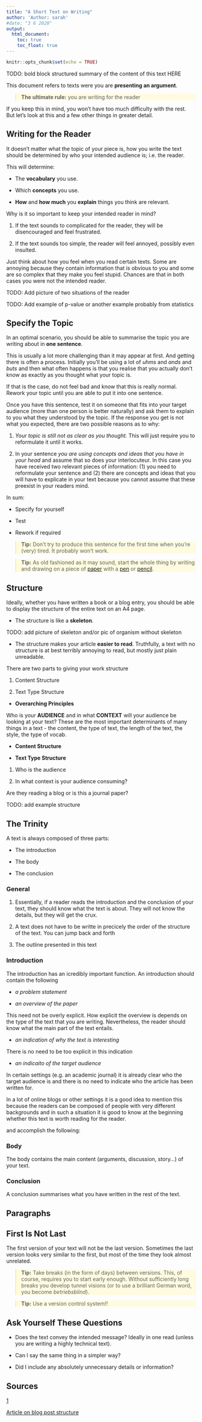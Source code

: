 ```yaml
---
title: "A Short Text on Writing"
author: 'Author: sarah'
#date: "3 6 2020"
output:
  html_document:
    toc: true
    toc_float: true
---
```


```r
knitr::opts_chunk$set(echo = TRUE)
```

TODO: bold block structured summary of the content of this text HERE

This document refers to texts were you are **presenting an argument**.

<blockquote style="background-color: #fffbe0; border-color: #ffec82;">
  <strong>The ultimate rule:</strong> 
  you are writing for the reader
</blockquote>

If you keep this in mind, you won't have too much difficulty with the rest. But let's look at this and a few other things in greater detail.


## Writing for the Reader

It doesn't matter what the topic of your piece is, how you write the text should be determined by who your intended audience is; i.e. the reader. 

This will determine:

* The **vocabulary** you use.

* Which **concepts** you use.

* **How** and **how much** you **explain** things you think are relevant.

Why is it so important to keep your intended reader in mind?

1. If the text sounds to complicated for the reader, they will be disencouraged and feel frustrated.

1. If the text sounds too simple, the reader will feel annoyed, possibly even insulted.

Just think about how you feel when you read certain texts. Some are annoying because they contain information that is obvious to you and some are so complex that they make you feel stupid. Chances are that in both cases you were not the intended reader.

TODO: Add picture of two situations of the reader


TODO: Add example of p-value or another example probably from statistics


## Specify the Topic

In an optimal scenario, you should be able to summarise the topic you are writing about in **one sentence**.

This is usually a lot more challenging than it may appear at first. And getting there is often a process. Initially you'll be using a lot of *uhms* and *ands* and *buts* and then what often happens is that you realise that you actually don't know as exactly as you thought what your topic is.

If that is the case, do not feel bad and know that this is really normal. Rework your topic until you are able to put it into one sentence.

Once you have this sentence, test it on someone that fits into your target audience (more than one person is better naturally) and ask them to explain to you what they understood by the topic. If the response you get is not what you expected, there are two possible reasons as to why:

1. *Your topic is still not as clear as you thought.* This will just require you to reformulate it until it works.

1. In your sentence *you are using concepts and ideas that you have in your head* and assume that so does your interlocuteur. In this case you have received two relevant pieces of information: (1) you need to reformulate your sentence and (2) there are concepts and ideas that you will have to explicate in your text because you cannot assume that these preexist in your readers mind.

In sum:

* Specify for yourself

* Test

* Rework if required

<blockquote style="background-color: #fffbe0; border-color: #ffec82;">
  <strong>Tip:</strong>
  Don't try to produce this sentence for the first time when you're (very) tired. It probably won't work.
</blockquote>

<blockquote style="background-color: #fffbe0; border-color: #ffec82;">
  <strong>Tip:</strong>
  As old fashioned as it may sound, start the whole thing by writing and drawing on a piece of [paper](https://en.wikipedia.org/wiki/Paper) with a [pen](https://en.wikipedia.org/wiki/Pen) or [pencil](https://en.wikipedia.org/wiki/Pencil).
</blockquote>


## Structure

Ideally, whether you have written a book or a blog entry, you should be able to display the structure of the entire text on an A4 page. 

* The structure is like a **skeleton**.

TODO: add picture of skeleton and/or pic of organism without skeleton

* The structure makes your article **easier to read**. Truthfully, a text with no structure is at best terribly annoying to read, but mostly just plain unreadable.



There are two parts to giving your work structure

1. Content Structure

1. Text Type Structure

* **Overarching Principles**

Who is your **AUDIENCE** and in what **CONTEXT** will your audience be looking at your text? These are the most important determinants of many things in a text - the content, the type of text, the length of the text, the style, the type of vocab.

* **Content Structure**

* **Text Type Structure**



1. Who is the audience


2. In what context is your audience consuming?

Are they reading a blog or is this a journal paper?

TODO: add example structure

## The Trinity

A text is always composed of three parts: 

* The introduction

* The body

* The conclusion

### General

1. Essentially, if a reader reads the introduction and the conclusion of your text, they should know what the text is about. They will not know the details, but they will get the crux.

1. A text does not have to be writte in precicely the order of the structure of the text. You can jump back and forth 

1. The outline presented in this text 

### Introduction

The introduction has an icredibly important function. An introduction should contain the following

* *a problem statement*

* *an overview of the paper*

This need not be overly explicit. How explicit the overview is depends on the type of the text that you are writing. Nevertheless, the reader should know what the main part of the text entails.

* *an indication of why the text is interesting*

There is no need to be too explicit in this indication 

* *an indicaito of the target audience*

In certain settings (e.g. an academic journal) it is already clear who the target audience is and there is no need to indicate who the article has been written for. 

In a lot of online blogs or other settings it is a good idea to mention this because the readers can be composed of people with very different backgrounds and in such a situation it is good to know at the beginning whether this text is worth reading for the reader.


and accomplish the following:



### Body

The body contains the main content (arguments, discussion, story...) of your text.

### Conclusion

A conclusion summarises what you have written in the rest of the text. 


## Paragraphs


## First Is Not Last

The first version of your text will not be the last version. Sometimes the last version looks very similar to the first, but most of the time they look almost unrelated. 

<blockquote style="background-color: #fffbe0; border-color: #ffec82;">
  <strong>Tip:</strong>
  Take breaks (in the form of days) between versions. This, of course, requires you to start early enough. Without sufficiently long breaks you develop tunnel visions (or to use a brilliant German word, you become *betriebsblind*).
</blockquote>

<blockquote style="background-color: #fffbe0; border-color: #ffec82;">
  <strong>Tip:</strong>
  Use a version control system!!
</blockquote>

## Ask Yourself These Questions

* Does the text convey the intended message? Ideally in one read (unless you are writing a highly technical text).

* Can I say the same thing in a simpler way?

* Did I include any absolutely unnecessary details or information?

## Sources

[1](https://awelu.srv.lu.se/the-writing-process/introduction/)

[Article on blog post structure](https://yoast.com/writing-blog-creating-clear-blog-post-structure/)


